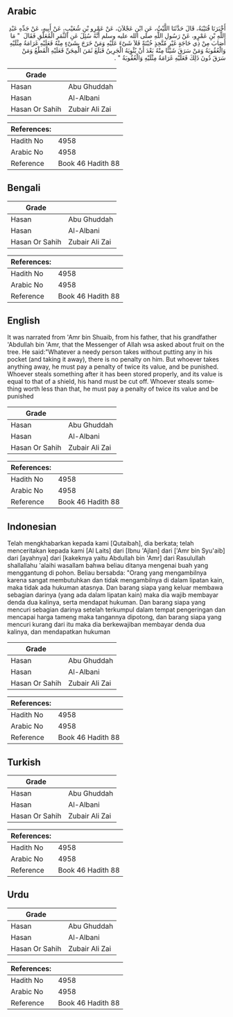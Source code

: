 ## Arabic


<div dir="rtl" lang="ar" style={{fontSize:'larger',backgroundColor:'#f8f9fa',padding:20}}>
أَخْبَرَنَا قُتَيْبَةُ، قَالَ حَدَّثَنَا اللَّيْثُ، عَنِ ابْنِ عَجْلاَنَ، عَنْ عَمْرِو بْنِ شُعَيْبٍ، عَنْ أَبِيهِ، عَنْ جَدِّهِ عَبْدِ اللَّهِ بْنِ عَمْرٍو، عَنْ رَسُولِ اللَّهِ صلى الله عليه وسلم أَنَّهُ سُئِلَ عَنِ الثَّمَرِ الْمُعَلَّقِ فَقَالَ ‏ "‏ مَا أَصَابَ مِنْ ذِي حَاجَةٍ غَيْرِ مُتَّخِذٍ خُبْنَةً فَلاَ شَىْءَ عَلَيْهِ وَمَنْ خَرَجَ بِشَىْءٍ مِنْهُ فَعَلَيْهِ غَرَامَةُ مِثْلَيْهِ وَالْعُقُوبَةُ وَمَنْ سَرَقَ شَيْئًا مِنْهُ بَعْدَ أَنْ يُئْوِيَهُ الْجَرِينُ فَبَلَغَ ثَمَنَ الْمِجَنِّ فَعَلَيْهِ الْقَطْعُ وَمَنْ سَرَقَ دُونَ ذَلِكَ فَعَلَيْهِ غَرَامَةُ مِثْلَيْهِ وَالْعُقُوبَةُ ‏"‏ ‏.‏
</div>
<div style={{backgroundColor:'#f8f9fa',padding:20, marginBottom: 10}}><table> <thead> <tr> <th>Grade</th> <th></th> </tr> </thead> <tbody> <tr><td>Hasan</td><td>Abu Ghuddah</td></tr><tr><td>Hasan</td><td>Al-Albani</td></tr><tr><td>Hasan Or Sahih</td><td>Zubair Ali Zai</td></tr></tbody></table><table> <thead> <tr> <th>References:</th> <th></th> </tr> </thead> <tbody><tr><td>Hadith No</td><td>4958</td></tr><tr><td>Arabic No</td><td>4958</td></tr><tr><td>Reference</td><td>Book 46 Hadith 88</td></tr></tbody></table></div>

## Bengali


<div dir="ltr" lang="bn" style={{fontSize:'larger',backgroundColor:'#f8f9fa',padding:20}}>

</div>
<div style={{backgroundColor:'#f8f9fa',padding:20, marginBottom: 10}}><table> <thead> <tr> <th>Grade</th> <th></th> </tr> </thead> <tbody> <tr><td>Hasan</td><td>Abu Ghuddah</td></tr><tr><td>Hasan</td><td>Al-Albani</td></tr><tr><td>Hasan Or Sahih</td><td>Zubair Ali Zai</td></tr></tbody></table><table> <thead> <tr> <th>References:</th> <th></th> </tr> </thead> <tbody><tr><td>Hadith No</td><td>4958</td></tr><tr><td>Arabic No</td><td>4958</td></tr><tr><td>Reference</td><td>Book 46 Hadith 88</td></tr></tbody></table></div>

## English


<div dir="ltr" lang="en" style={{fontSize:'larger',backgroundColor:'#f8f9fa',padding:20}}>
It was narrated from 'Amr bin Shuaib, from his father, that his grandfather 'Abdullah bin 'Amr, that the Messenger of Allah wsa asked about fruit on the tree. He said:"Whatever a needy person takes without putting any in his pocket (and taking it away), there is no penalty on him. But whoever takes anything away, he must pay a penalty of twice its value, and be punished. Whoever steals something after it has been stored properly, and its value is equal to that of a shield, his hand must be cut off. Whoever steals something worth less than that, he must pay a penalty of twice its value and be punished
</div>
<div style={{backgroundColor:'#f8f9fa',padding:20, marginBottom: 10}}><table> <thead> <tr> <th>Grade</th> <th></th> </tr> </thead> <tbody> <tr><td>Hasan</td><td>Abu Ghuddah</td></tr><tr><td>Hasan</td><td>Al-Albani</td></tr><tr><td>Hasan Or Sahih</td><td>Zubair Ali Zai</td></tr></tbody></table><table> <thead> <tr> <th>References:</th> <th></th> </tr> </thead> <tbody><tr><td>Hadith No</td><td>4958</td></tr><tr><td>Arabic No</td><td>4958</td></tr><tr><td>Reference</td><td>Book 46 Hadith 88</td></tr></tbody></table></div>

## Indonesian


<div dir="ltr" lang="id" style={{fontSize:'larger',backgroundColor:'#f8f9fa',padding:20}}>
Telah mengkhabarkan kepada kami [Qutaibah], dia berkata; telah menceritakan kepada kami [Al Laits] dari [Ibnu 'Ajlan] dari ['Amr bin Syu'aib] dari [ayahnya] dari [kakeknya yaitu Abdullah bin 'Amr] dari Rasulullah shallallahu 'alaihi wasallam bahwa beliau ditanya mengenai buah yang menggantung di pohon. Beliau bersabda: "Orang yang mengambilnya karena sangat membutuhkan dan tidak mengambilnya di dalam lipatan kain, maka tidak ada hukuman atasnya. Dan barang siapa yang keluar membawa sebagian darinya (yang ada dalam lipatan kain) maka dia wajib membayar denda dua kalinya, serta mendapat hukuman. Dan barang siapa yang mencuri sebagian darinya setelah terkumpul dalam tempat pengeringan dan mencapai harga tameng maka tangannya dipotong, dan barang siapa yang mencuri kurang dari itu maka dia berkewajiban membayar denda dua kalinya, dan mendapatkan hukuman
</div>
<div style={{backgroundColor:'#f8f9fa',padding:20, marginBottom: 10}}><table> <thead> <tr> <th>Grade</th> <th></th> </tr> </thead> <tbody> <tr><td>Hasan</td><td>Abu Ghuddah</td></tr><tr><td>Hasan</td><td>Al-Albani</td></tr><tr><td>Hasan Or Sahih</td><td>Zubair Ali Zai</td></tr></tbody></table><table> <thead> <tr> <th>References:</th> <th></th> </tr> </thead> <tbody><tr><td>Hadith No</td><td>4958</td></tr><tr><td>Arabic No</td><td>4958</td></tr><tr><td>Reference</td><td>Book 46 Hadith 88</td></tr></tbody></table></div>

## Turkish


<div dir="ltr" lang="tr" style={{fontSize:'larger',backgroundColor:'#f8f9fa',padding:20}}>

</div>
<div style={{backgroundColor:'#f8f9fa',padding:20, marginBottom: 10}}><table> <thead> <tr> <th>Grade</th> <th></th> </tr> </thead> <tbody> <tr><td>Hasan</td><td>Abu Ghuddah</td></tr><tr><td>Hasan</td><td>Al-Albani</td></tr><tr><td>Hasan Or Sahih</td><td>Zubair Ali Zai</td></tr></tbody></table><table> <thead> <tr> <th>References:</th> <th></th> </tr> </thead> <tbody><tr><td>Hadith No</td><td>4958</td></tr><tr><td>Arabic No</td><td>4958</td></tr><tr><td>Reference</td><td>Book 46 Hadith 88</td></tr></tbody></table></div>

## Urdu


<div dir="rtl" lang="ur" style={{fontSize:'larger',backgroundColor:'#f8f9fa',padding:20}}>

</div>
<div style={{backgroundColor:'#f8f9fa',padding:20, marginBottom: 10}}><table> <thead> <tr> <th>Grade</th> <th></th> </tr> </thead> <tbody> <tr><td>Hasan</td><td>Abu Ghuddah</td></tr><tr><td>Hasan</td><td>Al-Albani</td></tr><tr><td>Hasan Or Sahih</td><td>Zubair Ali Zai</td></tr></tbody></table><table> <thead> <tr> <th>References:</th> <th></th> </tr> </thead> <tbody><tr><td>Hadith No</td><td>4958</td></tr><tr><td>Arabic No</td><td>4958</td></tr><tr><td>Reference</td><td>Book 46 Hadith 88</td></tr></tbody></table></div>